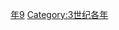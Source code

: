 {{Catnav|頁面分類|历史|歷史時代|年|3世纪各年}}

{{catmore}}
{{Commons category|289}}

[[Category:280年代|年9]]
[[Category:3世纪各年|Category:3世纪各年]]